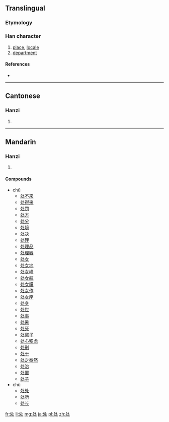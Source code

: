 {{also|處}}
==Translingual==

===Etymology===
{{Han simp|處}}

===Han character===
{{Han char|rn=34|rad=夂|as=02|sn=5|four=|canj=竹水卜 (HEY), X竹水卜 (XHEY)|ids=⿺[[夂]][[卜]]}}

# [[place]], [[locale]]
# [[department]]

====References====
* {{Han ref|kx=0158.021|hdz=20867.170|uh=5904|ud=22788}}

----

==Cantonese==

===Hanzi===
{{yue-hanzi|jyut=|y=chyu3|tra=處}}

# {{defn|lang=yue|sort=夂02}}

----

==Mandarin==

===Hanzi===
{{cmn-hanzi|tra=處|pin=[[chǔ]] ([[chu3]]), [[chù]] ([[chu4]])|wg=ch'u<sup>3</sup>, ch'u<sup>4</sup>}}

# {{defn|lang=cmn|sort=夂02}}

====Compounds====
* chǔ
** [[处不来]]
** [[处得来]]
** [[处罚]]
** [[处方]]
** [[处分]]
** [[处境]]
** [[处决]]
** [[处理]]
** [[处理品]]
** [[处理器]]
** [[处女]]
** [[处女地]]
** [[处女峰]]
** [[处女航]]
** [[处女膜]]
** [[处女作]]
** [[处女座]]
** [[处身]]
** [[处世]]
** [[处事]]
** [[处暑]]
** [[处死]]
** [[处窝子]]
** [[处心积虑]]
** [[处刑]]
** [[处于]]
** [[处之泰然]]
** [[处治]]
** [[处置]]
** [[处子]]
* chù
** [[处处]]
** [[处所]]
** [[处长]]

[[fr:处]]
[[li:处]]
[[mg:处]]
[[ja:处]]
[[pl:处]]
[[zh:处]]